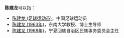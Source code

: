 '''陈建龙'''可以指：
* [[陈建龙_(足球运动员)|陈建龙 (足球运动员)]]，中国足球运动员
* [[陈建龙_(1963年)|陈建龙 (1963年)]]，东南大学教授、博士生导师
* [[陈建龙_(1968年)|陈建龙 (1968年)]]，宁夏回族自治区民族事务委员会主任

{{Disambiguation|J|Cat=三字陈姓人名消歧义}}